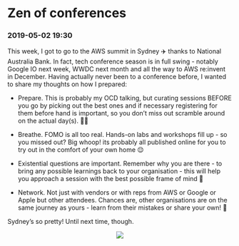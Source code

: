 # Zen of conferences
### 2019-05-02 19:30

This week, I got to go to the AWS summit in Sydney ✈️ thanks to National Australia Bank. In fact, tech conference season is in full swing - notably Google IO next week, WWDC next month and all the way to AWS re:invent in December. Having actually never been to a conference before, I wanted to share my thoughts on how I prepared:



- Prepare. This is probably my OCD talking, but curating sessions BEFORE you go by picking out the best ones and if necessary registering for them before hand is important, so you don’t miss out scramble around on the actual day(s). 👍🏽



- Breathe. FOMO is all too real. Hands-on labs and workshops fill up - so you missed out? Big whoop! its probably all published online for you to try out in the comfort of your own home 😌



- Existential questions are important. Remember why you are there - to bring any possible learnings back to your organisation - this will help you approach a session with the best possible frame of mind 🎉



- Network. Not just with vendors or with reps from AWS or Google or Apple but other attendees. Chances are, other organisations are on the same journey as yours - learn from their mistakes or share your own! 📱



Sydney’s so pretty! Until next time, though.

<p align="center">
<img src="./images/sydney.jpg"/>
</p>